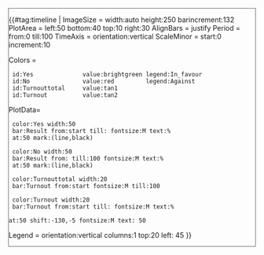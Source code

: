 <div style="float:right; border: 1px solid #666;">
{{#tag:timeline |
ImageSize  = width:auto height:250 barincrement:132
PlotArea   = left:50 bottom:40 top:10 right:30
AlignBars  = justify
Period     = from:0 till:100
TimeAxis   = orientation:vertical
ScaleMinor = start:0 increment:10

Colors =
  id:Yes              value:brightgreen legend:In_favour
  id:No               value:red         legend:Against
  id:Turnouttotal     value:tan1       
  id:Turnout          value:tan2       

PlotData=
  color:Yes width:50
  bar:Result from:start till:{{{yespct|50.00}}} fontsize:M text:{{{yespct|?}}}%
  at:50 mark:(line,black)

  color:No width:50
  bar:Result from:{{{yespct|50.00}}} till:100 fontsize:M text:{{{nopct|?}}}%
  at:50 mark:(line,black)

  color:Turnouttotal width:20
  bar:Turnout from:start fontsize:M till:100 

  color:Turnout width:20
  bar:Turnout from:start till:{{{turnoutpct|50}}} fontsize:M text:{{{turnoutpct|?}}}%

 at:50 shift:-130,-5 fontsize:M text: 50

Legend = orientation:vertical columns:1 top:20 left: 45
}}</div>
<noinclude>
{{documentation}}
<!-- Add cats and interwikis to the /doc subpage, not here! -->
</noinclude>